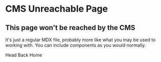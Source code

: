 
# CMS Unreachable Page
## This page won't be reached by the CMS

It's just a regular MDX file, probably more like what you may be used to working with.
You can include components as you would normally.

<CallToAction url="/">Head Back Home</CallToAction>